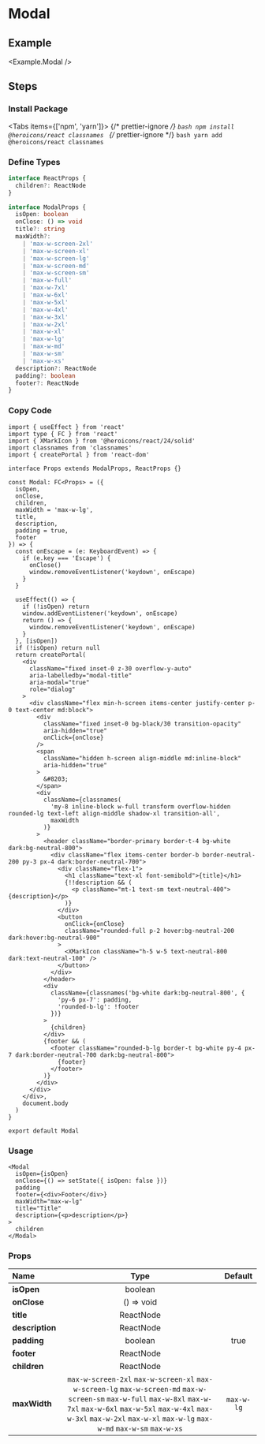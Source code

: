 
<BackTop />

# Modal

## Example

<Example.Modal />

## Steps

<div className='steps'>

### Install Package

<Tabs items={['npm', 'yarn']}>
  {/* prettier-ignore */}
  <Tab>
    ```bash
    npm install @heroicons/react classnames
    ```
    </Tab>
  {/* prettier-ignore */}
  <Tab>
    ```bash
    yarn add @heroicons/react classnames
    ```
</Tab>
</Tabs>

### Define Types

```ts filename="types/index.d.ts"
interface ReactProps {
  children?: ReactNode
}

interface ModalProps {
  isOpen: boolean
  onClose: () => void
  title?: string
  maxWidth?:
    | 'max-w-screen-2xl'
    | 'max-w-screen-xl'
    | 'max-w-screen-lg'
    | 'max-w-screen-md'
    | 'max-w-screen-sm'
    | 'max-w-full'
    | 'max-w-7xl'
    | 'max-w-6xl'
    | 'max-w-5xl'
    | 'max-w-4xl'
    | 'max-w-3xl'
    | 'max-w-2xl'
    | 'max-w-xl'
    | 'max-w-lg'
    | 'max-w-md'
    | 'max-w-sm'
    | 'max-w-xs'
  description?: ReactNode
  padding?: boolean
  footer?: ReactNode
}
```

### Copy Code

```tsx filename="containers/Modal/index.tsx"
import { useEffect } from 'react'
import type { FC } from 'react'
import { XMarkIcon } from '@heroicons/react/24/solid'
import classnames from 'classnames'
import { createPortal } from 'react-dom'

interface Props extends ModalProps, ReactProps {}

const Modal: FC<Props> = ({
  isOpen,
  onClose,
  children,
  maxWidth = 'max-w-lg',
  title,
  description,
  padding = true,
  footer
}) => {
  const onEscape = (e: KeyboardEvent) => {
    if (e.key === 'Escape') {
      onClose()
      window.removeEventListener('keydown', onEscape)
    }
  }

  useEffect(() => {
    if (!isOpen) return
    window.addEventListener('keydown', onEscape)
    return () => {
      window.removeEventListener('keydown', onEscape)
    }
  }, [isOpen])
  if (!isOpen) return null
  return createPortal(
    <div
      className="fixed inset-0 z-30 overflow-y-auto"
      aria-labelledby="modal-title"
      aria-modal="true"
      role="dialog"
    >
      <div className="flex min-h-screen items-center justify-center p-0 text-center md:block">
        <div
          className="fixed inset-0 bg-black/30 transition-opacity"
          aria-hidden="true"
          onClick={onClose}
        />
        <span
          className="hidden h-screen align-middle md:inline-block"
          aria-hidden="true"
        >
          &#8203;
        </span>
        <div
          className={classnames(
            'my-8 inline-block w-full transform overflow-hidden rounded-lg text-left align-middle shadow-xl transition-all',
            maxWidth
          )}
        >
          <header className="border-primary border-t-4 bg-white dark:bg-neutral-800">
            <div className="flex items-center border-b border-neutral-200 py-3 px-4 dark:border-neutral-700">
              <div className="flex-1">
                <h1 className="text-xl font-semibold">{title}</h1>
                {!!description && (
                  <p className="mt-1 text-sm text-neutral-400">{description}</p>
                )}
              </div>
              <button
                onClick={onClose}
                className="rounded-full p-2 hover:bg-neutral-200 dark:hover:bg-neutral-900"
              >
                <XMarkIcon className="h-5 w-5 text-neutral-800 dark:text-neutral-100" />
              </button>
            </div>
          </header>
          <div
            className={classnames('bg-white dark:bg-neutral-800', {
              'py-6 px-7': padding,
              'rounded-b-lg': !footer
            })}
          >
            {children}
          </div>
          {footer && (
            <footer className="rounded-b-lg border-t bg-white py-4 px-7 dark:border-neutral-700 dark:bg-neutral-800">
              {footer}
            </footer>
          )}
        </div>
      </div>
    </div>,
    document.body
  )
}

export default Modal
```

### Usage

```tsx
<Modal
  isOpen={isOpen}
  onClose={() => setState({ isOpen: false })}
  padding
  footer={<div>Footer</div>}
  maxWidth="max-w-lg"
  title="Title"
  description={<p>description</p>}
>
  children
</Modal>
```

</div>

### Props

| Name                   |                                                                                                                        Type                                                                                                                        |  Default   |
| :--------------------- | :------------------------------------------------------------------------------------------------------------------------------------------------------------------------------------------------------------------------------------------------: | :--------: |
| **isOpen**<Required/>  |                                                                                                                      boolean                                                                                                                       |            |
| **onClose**<Required/> |                                                                                                                     () => void                                                                                                                     |            |
| **title**              |                                                                                                                     ReactNode                                                                                                                      |            |
| **description**        |                                                                                                                     ReactNode                                                                                                                      |            |
| **padding**            |                                                                                                                      boolean                                                                                                                       |    true    |
| **footer**             |                                                                                                                     ReactNode                                                                                                                      |            |
| **children**           |                                                                                                                     ReactNode                                                                                                                      |            |
| **maxWidth**           | `max-w-screen-2xl` `max-w-screen-xl` `max-w-screen-lg` `max-w-screen-md` `max-w-screen-sm` `max-w-full` `max-w-8xl` `max-w-7xl` `max-w-6xl` `max-w-5xl` `max-w-4xl` `max-w-3xl` `max-w-2xl` `max-w-xl` `max-w-lg` `max-w-md` `max-w-sm` `max-w-xs` | `max-w-lg` |

<Comment />
